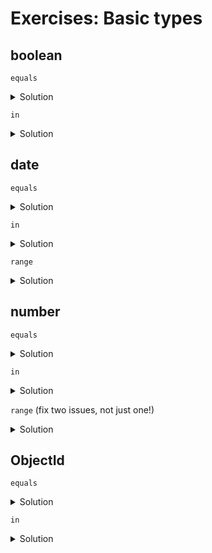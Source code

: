 # Exercises: Basic types

## boolean

<Playground url="https://search-playground.corp.mongodb.com/tools/code-sandbox/snapshots/679c1d80e97570c2714a07e0">`equals`</Playground> 
<details>
  <summary>Solution</summary>
  <div>
    ```js
    path: "in_stock"
    ```

    <Playground url="https://search-playground.mongodb.com/tools/code-playground/snapshots/669e6ab1d49ef6fad98118b4">boolean `equals` fixed</Playground>
  </div>
</details>


<Playground url="https://search-playground.corp.mongodb.com/tools/code-sandbox/snapshots/679c1e53d0df60f0254e5d2b">`in`</Playground>
<details>
  <summary>Solution</summary>
  <div>
    ```js
    value: [true, false]
    ```

    <Playground url="https://search-playground.corp.mongodb.com/tools/code-sandbox/snapshots/679c19c4e97570c2714a07dc">boolean `in` fixed</Playground>
  </div>
</details>


## date
<Playground url="https://search-playground.corp.mongodb.com/tools/code-sandbox/snapshots/679c1b0fe97570c2714a07de">`equals`</Playground>
<details>
  <summary>Solution</summary>
  <div>
    ```js
    value: ISODate("2023-11-01T00:00:00.000Z")
    ```

    <Playground url="https://search-playground.corp.mongodb.com/tools/code-sandbox/snapshots/679c20a4d0df60f0254e5d2d">date `equals` fixed</Playground>
  </div>
</details>

<Playground url="https://search-playground.corp.mongodb.com/tools/code-sandbox/snapshots/679c1b5fd0df60f0254e5d27">`in`</Playground>
<details>
  <summary>Solution</summary>
  <div>
    ```js
    value: [ISODate("2024-02-01T00:00:00.000Z"), ISODate("2023-11-01T00:00:00.000Z"), ISODate("2007-12-25T00:00:00.000Z")]
    ```

    <Playground url="https://search-playground.corp.mongodb.com/tools/code-sandbox/snapshots/679c210ee97570c2714a07e2">date `in` fixed</Playground>
  </div>
</details>

<Playground url="https://search-playground.corp.mongodb.com/tools/code-sandbox/snapshots/679c21c8d0df60f0254e5d2f">`range`</Playground>
<details>
  <summary>Solution</summary>
  <div>
    ```js
    path: "published_date"
    ```
    <Playground url="https://search-playground.mongodb.com/tools/code-playground/snapshots/669e6b18d49ef6fad98118b6">date `range` fixed</Playground>
  </div>
</details>


## number
<Playground url="https://search-playground.corp.mongodb.com/tools/code-sandbox/snapshots/679c25abd0df60f0254e5d35">`equals`</Playground>
<details>
  <summary>Solution</summary>
  <div>
    ```js
    path: "price"
    ```
    <Playground url="https://search-playground.corp.mongodb.com/tools/code-sandbox/snapshots/679c25e2d0df60f0254e5d37">number `equals` fixed</Playground>
  </div>
</details>

<Playground url="https://search-playground.corp.mongodb.com/tools/code-sandbox/snapshots/679c252ce97570c2714a07e6">`in`</Playground>
<details>
  <summary>Solution</summary>
  <div>
    ```js
    value: [19.99, 37.5]
    ```
    <Playground url="https://search-playground.corp.mongodb.com/tools/code-sandbox/snapshots/679c2569d0df60f0254e5d33">number `in` fixed</Playground>
  </div>
</details>

<Playground url="https://search-playground.corp.mongodb.com/tools/code-sandbox/snapshots/679c2313d0df60f0254e5d31">`range`</Playground> (fix two issues, not just one!)
<details>
  <summary>Solution</summary>
  <div>
    ```js
    range: {
      path: "price",
      gte: 15.00,
      lte: 25.00
    }
    ```
    <Playground url="https://search-playground.corp.mongodb.com/tools/code-sandbox/snapshots/679c22bde97570c2714a07e4">number `range` fixed</Playground>
  </div>
</details>
  
## ObjectId
<Playground url="https://search-playground.corp.mongodb.com/tools/code-sandbox/snapshots/679c265dd0df60f0254e5d39">`equals`</Playground>
<details>
  <summary>Solution</summary>
  <div>
    ```js
    value: ObjectId("5a9427648b0beebeb69589a1")
    ```
    <Playground url="https://search-playground.corp.mongodb.com/tools/code-sandbox/snapshots/67962d77aa132ffc76719f53">ObjectId `equals` fixed</Playground>
  </div>
</details>

<Playground url="https://search-playground.corp.mongodb.com/tools/code-sandbox/snapshots/679c26d5d0df60f0254e5d3b">`in`</Playground>
<details>
  <summary>Solution</summary>
  <div>
     ```js
     value: [ObjectId("ba94c7648b0beebeb69589a1"), ObjectId("5a9427648b0beebeb69589a1")]
     ```
     <Playground url="https://search-playground.corp.mongodb.com/tools/code-sandbox/snapshots/679c270cd0df60f0254e5d3d">ObjectId `in` fixed</Playground>
  </div>
</details>
